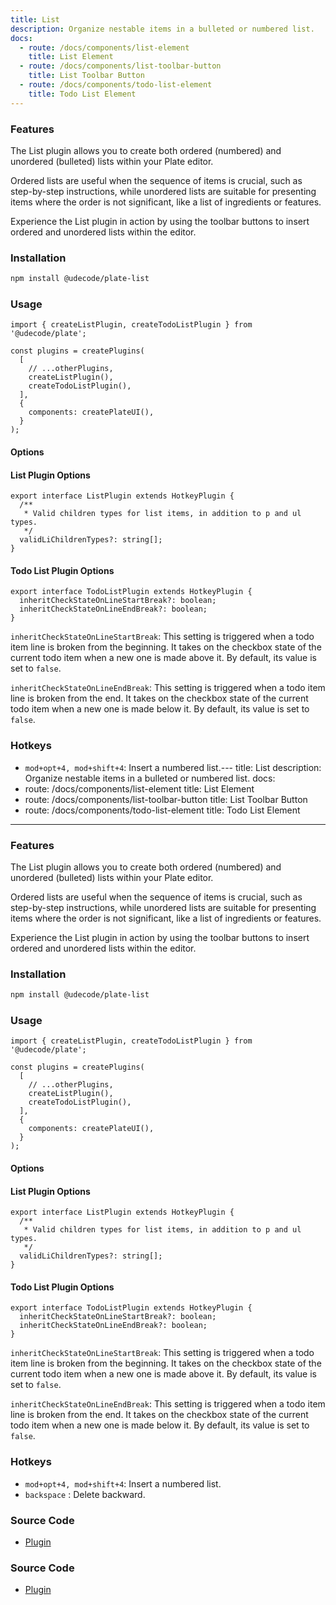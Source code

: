 ```yaml
---
title: List
description: Organize nestable items in a bulleted or numbered list.
docs:
  - route: /docs/components/list-element
    title: List Element
  - route: /docs/components/list-toolbar-button
    title: List Toolbar Button
  - route: /docs/components/todo-list-element
    title: Todo List Element
---
```


<ComponentExample src="/src/components/examples/PlaygroundDemo.tsx">
  <PlaygroundDemo id="list" />
</ComponentExample>

### Features

The List plugin allows you to create both ordered (numbered) and unordered (bulleted) lists within your Plate editor.

Ordered lists are useful when the sequence of items is crucial, such as step-by-step instructions, while unordered lists are suitable for presenting items where the order is not significant, like a list of ingredients or features.

Experience the List plugin in action by using the toolbar buttons to insert ordered and unordered lists within the editor.

### Installation

```bash
npm install @udecode/plate-list
```

### Usage

```tsx
import { createListPlugin, createTodoListPlugin } from '@udecode/plate';

const plugins = createPlugins(
  [
    // ...otherPlugins,
    createListPlugin(),
    createTodoListPlugin(),
  ],
  {
    components: createPlateUI(),
  }
);
```

#### Options

#### List Plugin Options

```tsx
export interface ListPlugin extends HotkeyPlugin {
  /**
   * Valid children types for list items, in addition to p and ul types.
   */
  validLiChildrenTypes?: string[];
}
```

#### Todo List Plugin Options

```tsx
export interface TodoListPlugin extends HotkeyPlugin {
  inheritCheckStateOnLineStartBreak?: boolean;
  inheritCheckStateOnLineEndBreak?: boolean;
}
```

`inheritCheckStateOnLineStartBreak`: This setting is triggered when a todo item line is broken from the beginning.
It takes on the checkbox state of the current todo item when a new one is made above it.
By default, its value is set to `false`.

`inheritCheckStateOnLineEndBreak`: This setting is triggered when a todo item line is broken from the end.
It takes on the checkbox state of the current todo item when a new one is made below it.
By default, its value is set to `false`.

### Hotkeys

- `mod+opt+4, mod+shift+4`: Insert a numbered list.---
  title: List
  description: Organize nestable items in a bulleted or numbered list.
  docs:
- route: /docs/components/list-element
  title: List Element
- route: /docs/components/list-toolbar-button
  title: List Toolbar Button
- route: /docs/components/todo-list-element
  title: Todo List Element

---

<ComponentExample src="/src/components/examples/PlaygroundDemo.tsx">
  <PlaygroundDemo id="list" />
</ComponentExample>

### Features

The List plugin allows you to create both ordered (numbered) and unordered (bulleted) lists within your Plate editor.

Ordered lists are useful when the sequence of items is crucial, such as step-by-step instructions, while unordered lists are suitable for presenting items where the order is not significant, like a list of ingredients or features.

Experience the List plugin in action by using the toolbar buttons to insert ordered and unordered lists within the editor.

### Installation

```bash
npm install @udecode/plate-list
```

### Usage

```tsx
import { createListPlugin, createTodoListPlugin } from '@udecode/plate';

const plugins = createPlugins(
  [
    // ...otherPlugins,
    createListPlugin(),
    createTodoListPlugin(),
  ],
  {
    components: createPlateUI(),
  }
);
```

#### Options

#### List Plugin Options

```tsx
export interface ListPlugin extends HotkeyPlugin {
  /**
   * Valid children types for list items, in addition to p and ul types.
   */
  validLiChildrenTypes?: string[];
}
```

#### Todo List Plugin Options

```tsx
export interface TodoListPlugin extends HotkeyPlugin {
  inheritCheckStateOnLineStartBreak?: boolean;
  inheritCheckStateOnLineEndBreak?: boolean;
}
```

`inheritCheckStateOnLineStartBreak`: This setting is triggered when a todo item line is broken from the beginning.
It takes on the checkbox state of the current todo item when a new one is made above it.
By default, its value is set to `false`.

`inheritCheckStateOnLineEndBreak`: This setting is triggered when a todo item line is broken from the end.
It takes on the checkbox state of the current todo item when a new one is made below it.
By default, its value is set to `false`.

### Hotkeys

- `mod+opt+4, mod+shift+4`: Insert a numbered list.
- `backspace` : Delete backward.

### Source Code

- [Plugin](https://github.com/udecode/plate/blob/main/packages/nodes/list/src/createListPlugin.ts)

### Source Code

- [Plugin](https://github.com/udecode/plate/blob/main/packages/nodes/list/src/createListPlugin.ts)
